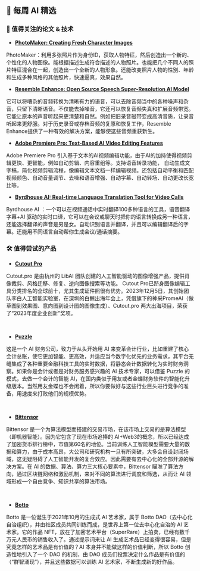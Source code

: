 

## 🤩 每周 AI 精选

### 📄 值得关注的论文 & 技术

* [**PhotoMaker: Creating Fresh Character Images**](https://huggingface.co/spaces/TencentARC/PhotoMaker)

PhotoMaker：利用多张照片作为身份ID，获取人物特征，然后创造出一个新的、个性化的人物图像。能根据描述生成符合描述的人物照片。也能把几个不同人的照片特征混合在一起，创造出一个全新的人物形象。还能改变照片人物的性别、年龄和生成多种风格的其他照片，快速逼真，效果自然。

* [**Resemble Enhance: Open Source Speech Super-Resolution AI Model**]( https://huggingface.co/spaces/ResembleAI/resemble-enhance)

它可以将嘈杂的音频转换为清晰有力的语音，可以去除音频当中的各种噪声和杂音，只留下清晰语音。不仅能去掉噪音，它还可以恢复音频失真和扩展音频带宽。它能让原本的声音听起来更清楚和自然。例如把旧录音磁带变成高清音质，让录音听起来更舒服。对于历史录音或存档音频的复原和恢复工作，Resemble Enhance提供了一种有效的解决方案，能够使这些音频重获新生。

* [**Adobe Premiere Pro: Text-Based AI Video Editing Features**](https://t.co/RvMMK6UfYK)

Adobe Premiere Pro 引入基于文本的AI视频编辑功能，由于AI的加持使得视频剪辑更快、更智能，例如自动剪辑、内容重组等。支持语音转录功能， 自动生成文字稿，简化视频剪辑流程，像编辑文本文档一样编辑视频。还包括自动平衡和匹配视频颜色、自动音量调节、去噪和语音增强、自动字幕、自动转场、自动更改长宽比等。

* [**Byrdhouse AI: Real-time Language Translation Tool for Video Calls**](https://byrdhouseapp.com/)

Byrdhouse AI ：一个可以在视频通话中实时翻译100多种语言的工具，语音翻译字幕+AI 驱动的实时口译，它可以在会议或聊天时把你的语言转换成另一种语言，还能选择翻译的声音是男是女。自动识别语言并翻译，并且可以编辑翻译后的字幕。还能用不同语言自动帮你生成会议/通话摘要。

### 🛠️ 值得尝试的产品

* [**Cutout Pro** ](https://www.cutout.pro/)

Cutout.pro 是由杭州的 LibAI 团队创建的人工智能驱动的图像增强产品，提供肖像裁剪、风格迁移、修复、逆向图像搜索等功能。 Cutout Pro已跻身图像编辑工具分类排名的全球前十，尤其生成证件照很有优势。2023年12月5日，其创始团队李白人工智能实验室，在深圳的白鲸出海年会上，凭借旗下的神采PromeAI（做草图到效果图、意向图到设计图的图像生成）、Cutout.pro 两大出海项目，荣获了“2023年度企业创新”奖项。

<br/>
<PhotoProvider>
  <PhotoView src="/blog/AI-weekly-003/001.png">
    <img src="/blog/AI-weekly-003/001.png" alt="" />
  </PhotoView>
</PhotoProvider>

* [**Puzzle** ](https://puzzle.io/)

这是一个 AI 财务公司，致力于从头开始用 AI 来变革会计行业，比如重建了核心会计总账，使它更加智能、更高效，并适应当今数字化优先的业务需求，其平台无缝集成了各种重要金融科技工具的实时数据，将静态会计数据转化为实时财务洞察。如果你是会计或者是对财务服务感兴趣的 AI 技术专家，可以借鉴 Puzzle 的模式，去做一个会计的智能 AI，在国内类似于用友或者金蝶财务软件的智能化升级版本。当然用友金蝶也不会闲着，所以你要做好与这些行业巨头进行竞争的准备，用速度来打败他们的规模优势。

<br/>
<PhotoProvider>
  <PhotoView src="/blog/AI-weekly-003/002.png">
    <img src="/blog/AI-weekly-003/002.png" alt="" />
  </PhotoView>
</PhotoProvider>

* [**Bittensor** ](https://bittensor.com/)

Bittensor 是一个为算法模型而搭建的交易市场，在该市场上交易的是算法模型（即机器智能）。因为它包含了现在市场追捧的 AI+Web3的概念，所以已经达成了加密货币排行榜中，市值第60名的地位。当前训练人工智能模型需要大量的数据和算力，由于成本高昂，大公司和研究机构一旦有所突破，大多会自设封闭场域，这无疑阻碍了人工智能开发的复合效应。因此需要有去中心化的全部开源的解决方案。在 AI 的数据、算法、算力三大核心要素中，Bittensor 瞄准了算法方向，通过区块链网络和激励机制，来对不同的算法进行调度和筛选，从而让 AI 领域形成一个自由竞争、知识共享的算法市场。

<br/>
<PhotoProvider>
  <PhotoView src="/blog/AI-weekly-003/003.png">
    <img src="/blog/AI-weekly-003/003.png" alt="" />
  </PhotoView>
</PhotoProvider>

* [**Botto** ](https://www.botto.com/)

Botto 是一位诞生于2021年10月的生成式 AI 艺术家，属于 Botto DAO（去中心化自治组织），并由社区成员共同训练而成，是世界上第一位去中心化自治的 AI 艺术家。它的作品 NFT，放在了加密艺术平台（SuperRare）上拍卖，已经有数千万元人民币的销售收入了。通过提示词来让 AI 生成艺术品已经变得很容易，但是究竟怎样的艺术品是有价值的？AI 本身并不能做这样的价值判断，所以 Botto 创造性地引入了一个 DAO 的机制，由 DAO 成员们投票决定什么作品是有价值的（“群智涌现”），并且这些数据可以训练 AI 艺术家，不断生成新的好作品。

<br/>
<PhotoProvider>
  <PhotoView src="/blog/AI-weekly-003/004.png">
    <img src="/blog/AI-weekly-003/004.png" alt="" />
  </PhotoView>
</PhotoProvider>

<Subscribe />